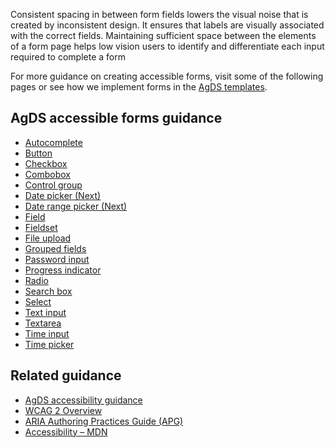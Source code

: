 Consistent spacing in between form fields lowers the visual noise that is created by inconsistent design. It ensures that labels are visually associated with the correct fields. Maintaining sufficient space between the elements of a form page helps low vision users to identify and differentiate each input required to complete a form

For more guidance on creating accessible forms, visit some of the following pages or see how we implement forms in the [AgDS templates](/templates).

## AgDS accessible forms guidance

- [Autocomplete](/components/autocomplete/accessibility)
- [Button](/components/button/accessibility)
- [Checkbox](/components/checkbox/accessibility)
- [Combobox](/components/combobox/accessibility)
- [Control group](/components/control-group/accessibility)
- [Date picker (Next)](/components/date-picker-next/accessibility)
- [Date range picker (Next)](/components/date-range-picker-next/accessibility)
- [Field](/components/field/accessibility)
- [Fieldset](/components/fieldset/accessibility)
- [File upload](/components/file-upload/accessibility)
- [Grouped fields](/components/grouped-fields/accessibility)
- [Password input](/components/password-input/accessibility)
- [Progress indicator](/components/accessibility/progress-indicator)
- [Radio](/components/radio/accessibility)
- [Search box](/components/search-box/accessibility)
- [Select](/components/select/accessibility)
- [Text input](/components/text-input/accessibility)
- [Textarea](/components/textarea/accessibility)
- [Time input](/components/time-input/accessibility)
- [Time picker](/components/time-picker/accessibility)

## Related guidance

- [AgDS accessibility guidance](/foundations/accessibility)
- [WCAG 2 Overview](https://www.w3.org/WAI/standards-guidelines/wcag/)
- [ARIA Authoring Practices Guide (APG)](https://www.w3.org/WAI/ARIA/apg/)
- [Accessibility – MDN](https://developer.mozilla.org/en-US/docs/Web/Accessibility)
